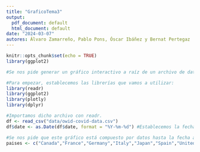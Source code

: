 ```yaml
---
title: "GraficoTema3"
output:
  pdf_document: default
  html_document: default
date: "2024-03-07"
autores: Álvaro Zamarreño, Pablo Pons, Óscar Ibáñez y Bernat Pertegaz
---
```


```r
knitr::opts_chunk$set(echo = TRUE)
library(ggplot2)
```


```r
#Se nos pide generar un gráfico interactivo a raíz de un archivo de datos sobre el COVID-19.

#Para empezar, establecemos las librerías que vamos a utilizar:
library(readr)
library(ggplot2)
library(plotly)
library(dplyr)

#Importamos dicho archivo con readr.
df <- read_csv("data/owid-covid-data.csv")
df$date <- as.Date(df$date, format = "%Y-%m-%d") #Establecemos la fecha en formato año-mes-día.

#Se nos pide que este gráfico está compuesto por datos hasta la fecha actual y por un grupo de países, establecemos los países que buscamos en la variable 'paises'.
paises <- c("Canada","France","Germany","Italy","Japan","Spain","United Kingdom","United States")

```

